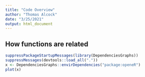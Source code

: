 ```yaml
---
title: "Code Overview"
author: "Thomas Alcock"
date: "3/25/2021"
output: html_document
---
```


## How functions are related

```r
suppressPackageStartupMessages(library(DependenciesGraphs))
suppressMessages(devtools::load_all("."))
x <- DependenciesGraphs::envirDependencies("package:openeR")
plot(x)
```
